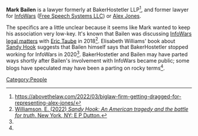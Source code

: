 '''Mark Bailen''' is a lawyer formerly at BakerHostetler LLP<ref name=":0">https://abovethelaw.com/2022/03/biglaw-firm-getting-dragged-for-representing-alex-jones/</ref>, and former lawyer for [[InfoWars]] ([[Free Speech Systems LLC]]) or [[Alex Jones]].

The specifics are a little unclear because it seems like Mark wanted to keep his association very low-key. It's known that Bailen was discussing [[Texas Sandy Hook Lawsuit (Heslin v. Jones)|InfoWars legal matters]] with [[Eric Taube]] in 2018<ref name=":1">[https://www.amazon.com/Sandy-Hook-American-Tragedy-Battle/dp/1524746576 Williamson, E. (2022) ''Sandy Hook: An American tragedy and the battle for truth''. New York, NY: E P Dutton.]</ref>. Elisabeth Williams' book about [[Sandy Hook]] suggests that Bailen himself says that BakerHostetler stopped working for InfoWars in 2020<ref name=":1" />. BakerHostetler and Bailen may have parted ways shortly after Bailen's involvement with InfoWars became public; some blogs have speculated may have been a parting on rocky terms<ref name=":0" />.

[[Category:People]]

